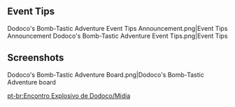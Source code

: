 {{Event Tabs}}
==Event Tips==
<gallery>
Dodoco's Bomb-Tastic Adventure Event Tips Announcement.png|Event Tips Announcement
Dodoco's Bomb-Tastic Adventure Event Tips.png|Event Tips
</gallery>

==Screenshots==
<gallery>
Dodoco's Bomb-Tastic Adventure Board.png|Dodoco's Bomb-Tastic Adventure board
</gallery>

[[pt-br:Encontro Explosivo de Dodoco/Mídia]]
